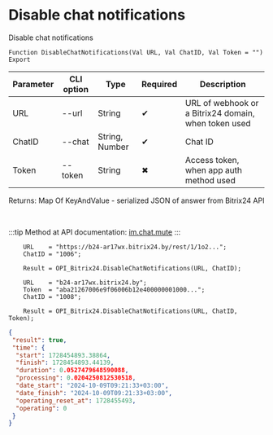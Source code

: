 ﻿---
sidebar_position: 11
---


# Disable chat notifications
 Disable chat notifications



`Function DisableChatNotifications(Val URL, Val ChatID, Val Token = "") Export`

  | Parameter | CLI option | Type | Required | Description |
  |-|-|-|-|-|
  | URL | --url | String | &#x2714; | URL of webhook or a Bitrix24 domain, when token used |
  | ChatID | --chat | String, Number | &#x2714; | Chat ID |
  | Token | --token | String | &#x2716; | Access token, when app auth method used |

  
  Returns:  Map Of KeyAndValue - serialized JSON of answer from Bitrix24 API

<br/>

:::tip
Method at API documentation: [im.chat.mute](https://dev.1c-bitrix.ru/learning/course/?COURSE_ID=93&LESSON_ID=11473)
:::
<br/>


```bsl title="1C:Enterprise/OneScript code example"
    URL    = "https://b24-ar17wx.bitrix24.by/rest/1/1o2...";
    ChatID = "1006";

    Result = OPI_Bitrix24.DisableChatNotifications(URL, ChatID);

    URL    = "b24-ar17wx.bitrix24.by";
    Token  = "aba21267006e9f06006b12e400000001000...";
    ChatID = "1008";

    Result = OPI_Bitrix24.DisableChatNotifications(URL, ChatID, Token);
```
 



```json title="Result"
{
 "result": true,
 "time": {
  "start": 1728454893.38864,
  "finish": 1728454893.44139,
  "duration": 0.0527479648590088,
  "processing": 0.0204250812530518,
  "date_start": "2024-10-09T09:21:33+03:00",
  "date_finish": "2024-10-09T09:21:33+03:00",
  "operating_reset_at": 1728455493,
  "operating": 0
 }
}
```
